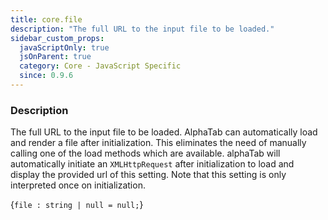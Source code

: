 ```yaml
---
title: core.file
description: "The full URL to the input file to be loaded."
sidebar_custom_props:
  javaScriptOnly: true
  jsOnParent: true
  category: Core - JavaScript Specific
  since: 0.9.6
---
```




<SettingsHeader />

### Description
The full URL to the input file to be loaded. AlphaTab can automatically load and render a file after initialization. This eliminates the need of manually calling
one of the load methods which are available. alphaTab will automatically initiate an `XMLHttpRequest` after initialization
to load and display the provided url of this setting. Note that this setting is only interpreted once on initialization.

<CodeBlock language="ts">{`file : string | null = null;`}</CodeBlock>

